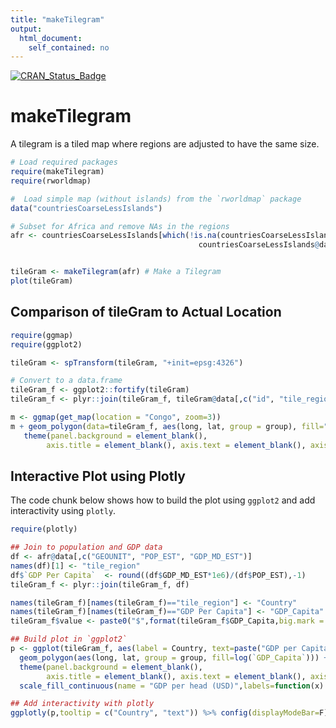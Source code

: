 ```yaml
---
title: "makeTilegram"
output: 
  html_document: 
    self_contained: no
---
```


[![CRAN_Status_Badge](http://www.r-pkg.org/badges/version/makeTilegram)](https://cran.r-project.org/package=makeTilegram)

# makeTilegram

A tilegram is a tiled map where regions are adjusted to have the same size.

```r
# Load required packages
require(makeTilegram)
require(rworldmap)

#  Load simple map (without islands) from the `rworldmap` package
data("countriesCoarseLessIslands") 

# Subset for Africa and remove NAs in the regions
afr <- countriesCoarseLessIslands[which(!is.na(countriesCoarseLessIslands@data$REGION) &  
                                          countriesCoarseLessIslands@data$REGION=="Africa"),]


tileGram <- makeTilegram(afr) # Make a Tilegram
plot(tileGram)
```


## Comparison of tileGram to Actual Location

```r
require(ggmap)
require(ggplot2)

tileGram <- spTransform(tileGram, "+init=epsg:4326")

# Convert to a data.frame
tileGram_f <- ggplot2::fortify(tileGram) 
tileGram_f <- plyr::join(tileGram_f, tileGram@data[,c("id", "tile_region")],by="id") # Join with original data

m <- ggmap(get_map(location = "Congo", zoom=3)) 
m + geom_polygon(data=tileGram_f, aes(long, lat, group = group), fill="steelblue", colour="blue", alpha=0.5) +coord_equal() +
   theme(panel.background = element_blank(), 
        axis.title = element_blank(), axis.text = element_blank(), axis.ticks = element_blank())

```

## Interactive Plot using Plotly

The code chunk below shows how to build the plot using `ggplot2` and add interactivity using `plotly`.

```r
require(plotly)

## Join to population and GDP data
df <- afr@data[,c("GEOUNIT", "POP_EST", "GDP_MD_EST")]
names(df)[1] <- "tile_region"
df$`GDP Per Capita`  <- round((df$GDP_MD_EST*1e6)/(df$POP_EST),-1)
tileGram_f <- plyr::join(tileGram_f, df)

names(tileGram_f)[names(tileGram_f)=="tile_region"] <- "Country"
names(tileGram_f)[names(tileGram_f)=="GDP Per Capita"] <- "GDP_Capita"
tileGram_f$value <- paste0("$",format(tileGram_f$GDP_Capita,big.mark = ","))

## Build plot in `ggplot2`
p <- ggplot(tileGram_f, aes(label = Country, text=paste("GDP per Capita:", value))) +
  geom_polygon(aes(long, lat, group = group, fill=log(`GDP_Capita`))) +coord_equal() +
  theme(panel.background = element_blank(), 
        axis.title = element_blank(), axis.text = element_blank(), axis.ticks = element_blank()) +
  scale_fill_continuous(name = "GDP per head (USD)",labels=function(x) paste0("$",format(round(exp(x),-3),big.mark = ",",scientific = F)))

## Add interactivity with plotly
ggplotly(p,tooltip = c("Country", "text")) %>% config(displayModeBar=F)

```




